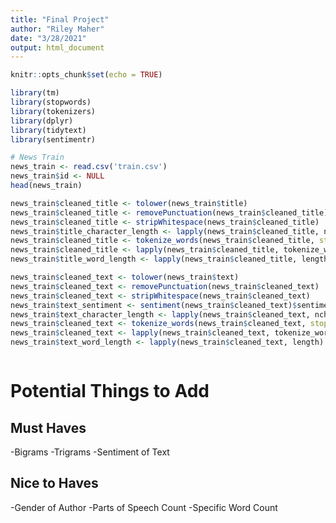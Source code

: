 ```yaml
---
title: "Final Project"
author: "Riley Maher"
date: "3/28/2021"
output: html_document
---
```


```r
knitr::opts_chunk$set(echo = TRUE)
```

```r
library(tm)
library(stopwords)
library(tokenizers)
library(dplyr)
library(tidytext)
library(sentimentr)
```

```r
# News Train
news_train <- read.csv('train.csv')
news_train$id <- NULL
head(news_train)
```

```r
news_train$cleaned_title <- tolower(news_train$title)
news_train$cleaned_title <- removePunctuation(news_train$cleaned_title)
news_train$cleaned_title <- stripWhitespace(news_train$cleaned_title)
news_train$title_character_length <- lapply(news_train$cleaned_title, nchar)
news_train$cleaned_title <- tokenize_words(news_train$cleaned_title, stopwords = stopwords::stopwords("en"))
news_train$cleaned_title <- lapply(news_train$cleaned_title, tokenize_word_stems)
news_train$title_word_length <- lapply(news_train$cleaned_title, length)
```


```r
news_train$cleaned_text <- tolower(news_train$text)
news_train$cleaned_text <- removePunctuation(news_train$cleaned_text)
news_train$cleaned_text <- stripWhitespace(news_train$cleaned_text)
news_train$text_sentiment <- sentiment(news_train$cleaned_text)$sentiment
news_train$text_character_length <- lapply(news_train$cleaned_text, nchar)
news_train$cleaned_text <- tokenize_words(news_train$cleaned_text, stopwords = stopwords::stopwords("en"))
news_train$cleaned_text <- lapply(news_train$cleaned_text, tokenize_word_stems)
news_train$text_word_length <- lapply(news_train$cleaned_text, length)
```

```r

```

# Potential Things to Add

## Must Haves

-Bigrams
-Trigrams
-Sentiment of Text

## Nice to Haves
-Gender of Author
-Parts of Speech Count
-Specific Word Count
